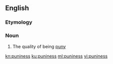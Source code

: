 ==English==

===Etymology===
{{suffix|en|puny|ness}}

===Noun===
{{en-noun|-}}

# The quality of being [[puny]]

[[kn:puniness]]
[[ku:puniness]]
[[ml:puniness]]
[[vi:puniness]]